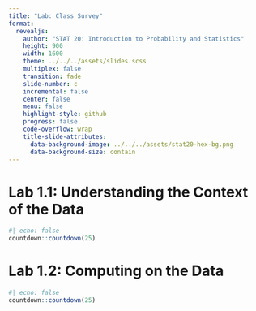 ```yaml
---
title: "Lab: Class Survey"
format:
  revealjs:
    author: "STAT 20: Introduction to Probability and Statistics"
    height: 900
    width: 1600
    theme: ../../../assets/slides.scss
    multiplex: false
    transition: fade
    slide-number: c
    incremental: false
    center: false
    menu: false
    highlight-style: github
    progress: false
    code-overflow: wrap
    title-slide-attributes:
      data-background-image: ../../../assets/stat20-hex-bg.png
      data-background-size: contain
---
```


# Lab 1.1: Understanding the Context of the Data

```r
#| echo: false
countdown::countdown(25)
```

# Lab 1.2: Computing on the Data

```r
#| echo: false
countdown::countdown(25)
```


